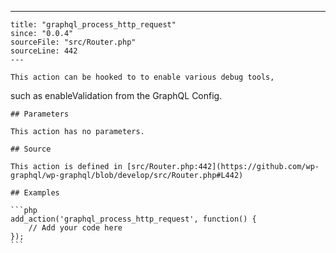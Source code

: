 ---
    title: "graphql_process_http_request"
    since: "0.0.4"
    sourceFile: "src/Router.php"
    sourceLine: 442
    ---
    
    This action can be hooked to to enable various debug tools,
such as enableValidation from the GraphQL Config.
    
    ## Parameters
    
    This action has no parameters.
    
    ## Source

    This action is defined in [src/Router.php:442](https://github.com/wp-graphql/wp-graphql/blob/develop/src/Router.php#L442)

    ## Examples

    ```php
    add_action('graphql_process_http_request', function() {
        // Add your code here
    });
    ```
    